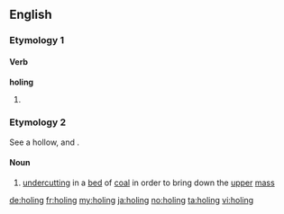 ==English==

===Etymology 1===

====Verb====
'''holing'''

# {{present participle of|hole}}

===Etymology 2===
See {{term|hole}} a hollow, and {{term|-ing}}.

====Noun====
{{en-noun|?}}

# {{context|mining|lang=en}} [[undercut]]ting in a [[bed]] of [[coal]] in order to bring down the [[upper]] [[mass]]
#: {{rfquotek|Raymond}}

[[de:holing]]
[[fr:holing]]
[[my:holing]]
[[ja:holing]]
[[no:holing]]
[[ta:holing]]
[[vi:holing]]